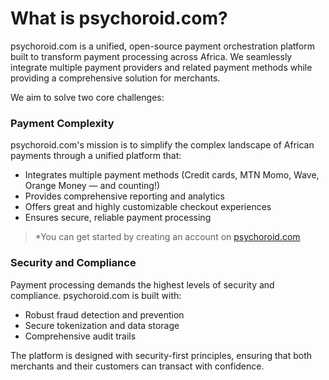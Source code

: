 # What is psychoroid.com?

psychoroid.com is a unified, open-source payment orchestration platform built to transform payment processing across Africa. We seamlessly integrate multiple payment providers and related payment methods while providing a comprehensive solution for merchants.

We aim to solve two core challenges:

### **Payment Complexity**

psychoroid.com's mission is to simplify the complex landscape of African payments through a unified platform that:

- Integrates multiple payment methods (Credit cards, MTN Momo, Wave, Orange Money — and counting!)
- Provides comprehensive reporting and analytics
- Offers great and highly customizable checkout experiences
- Ensures secure, reliable payment processing

> *You can get started by creating an account on [psychoroid.com](https://psychoroid.com/sign-up)

### **Security and Compliance**

Payment processing demands the highest levels of security and compliance. psychoroid.com is built with:

- Robust fraud detection and prevention
- Secure tokenization and data storage
- Comprehensive audit trails

The platform is designed with security-first principles, ensuring that both merchants and their customers can transact with confidence.